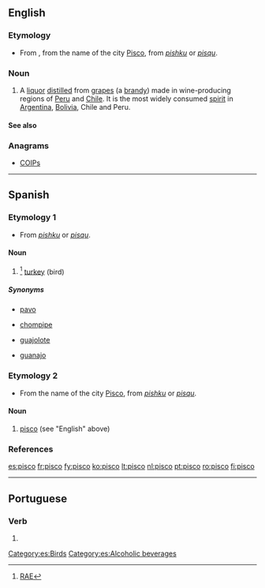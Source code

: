 ==English==

===Etymology===
* From {{etyl|es}}, from the name of the city [[w:Pisco, Peru|Pisco]], from {{etyl|qwe|en}} ''[[pishku]]'' or ''[[pisqu]]''.

===Noun===
{{en-noun}}

# A [[liquor]] [[distilled]] from [[grape]]s (a [[brandy]]) made in wine-producing regions of [[w:Peru|Peru]] and [[w:Chile|Chile]].  It is the most widely consumed [[spirit]] in [[w:Argentina|Argentina]], [[w:Bolivia|Bolivia]], Chile and Peru.

====See also====
{{projectlinks
|pedia}}

===Anagrams===
* [[COIPs#English|COIPs]]

----

==Spanish==

===Etymology 1===
* From {{etyl|qwe|es}} ''[[pishku]]'' or ''[[pisqu]]''.

====Noun====
{{es-noun|m}}

# {{context|Colombia}}<ref>[http://buscon.rae.es/draeI/SrvltConsulta?TIPO_BUS=3&LEMA=pisco RAE]</ref> [[turkey]] (bird)

=====Synonyms=====
* {{qualifier|Venezuela}} [[pavo]]
* {{qualifier|Mexico|Central America}} [[chompipe]] {{m}}
* {{qualifier|Mexico|Central America}} [[guajolote]] {{m}}
* {{qualifier|Cuba}} [[guanajo]] {{m}}

===Etymology 2===
* From the name of the city [[w:Pisco, Peru|Pisco]], from {{etyl|qwe|es}} ''[[pishku]]'' or ''[[pisqu]]''.

====Noun====
{{es-noun|m}}

# [[#English|pisco]] (see "English" above)

===References===
<references />

[[Category:es:Birds]]
[[Category:es:Alcoholic beverages]]

[[es:pisco]]
[[fr:pisco]]
[[fy:pisco]]
[[ko:pisco]]
[[lt:pisco]]
[[nl:pisco]]
[[pt:pisco]]
[[ro:pisco]]
[[fi:pisco]]

----
==Portuguese==

===Verb===
{{head|pt|verb form}}
# {{conjugation of|piscar||1|s|present|indicative|lang=pt}}
{{rfc-auto}}